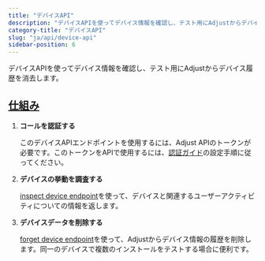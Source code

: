 ```yaml
---
title: "デバイスAPI"
description: "デバイスAPIを使ってデバイス情報を確認し、テスト用にAdjustからデバイス履歴を消去します。"
category-title: "デバイスAPI"
slug: "ja/api/device-api"
sidebar-position: 6
---
```


デバイスAPIを使ってデバイス情報を確認し、テスト用にAdjustからデバイス履歴を消去します。

## [仕組み](how-it-works)

1. **コールを認証する**

   このデバイスAPIエンドポイントを使用するには、Adjust APIのトークンが必要です。このトークンをAPIで使用するには、[認証ガイド](/ja/api/device-api/authentication)の設定手順に従ってください。

2. **デバイスの挙動を調査する**

   [inspect device endpoint](/ja/api/device-api/inspect)を使って、デバイスと関連するユーザーアクティビティについての情報を返します。

3. **デバイスデータを削除する**

   [forget device endpoint](/ja/api/device-api/forget)を使って、Adjustからデバイス情報の履歴を削除します。同一のデバイスで複数のインストールをテストする場合に便利です。
